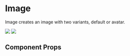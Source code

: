 
<Meta title="Image" component={Image} />

# Image

Image creates an image with two variants, default or avatar.

<Preview withToolbar>
  <Story name="image">
    <Image
      src={sampleImg}
    />
  </Story>
</Preview>

<Preview withToolbar>
  <Story name="avatar">
    <Image
      src={sampleImg}
      variant='avatar'
    />
  </Story>
</Preview>


## Component Props

<Props of={Image} />